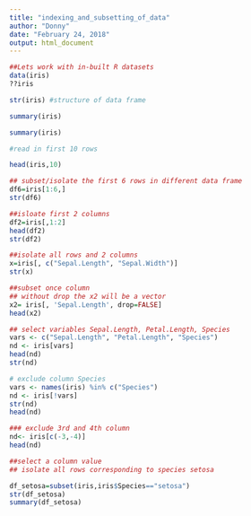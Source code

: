 ```yaml
---
title: "indexing_and_subsetting_of_data"
author: "Donny"
date: "February 24, 2018"
output: html_document
---
```


```r
##Lets work with in-built R datasets
data(iris)
??iris

str(iris) #structure of data frame

summary(iris)

summary(iris)

#read in first 10 rows

head(iris,10)

## subset/isolate the first 6 rows in different data frame
df6=iris[1:6,]
str(df6)

##isloate first 2 columns
df2=iris[,1:2]
head(df2)
str(df2)

##isolate all rows and 2 columns
x=iris[, c("Sepal.Length", "Sepal.Width")]
str(x)

##subset once column
## without drop the x2 will be a vector
x2= iris[, 'Sepal.Length', drop=FALSE]
head(x2)

## select variables Sepal.Length, Petal.Length, Species
vars <- c("Sepal.Length", "Petal.Length", "Species")
nd <- iris[vars]
head(nd)
str(nd)

# exclude column Species
vars <- names(iris) %in% c("Species") 
nd <- iris[!vars]
str(nd)
head(nd)

### exclude 3rd and 4th column
nd<- iris[c(-3,-4)]
head(nd)

##select a column value
## isolate all rows corresponding to species setosa

df_setosa=subset(iris,iris$Species=="setosa")
str(df_setosa)
summary(df_setosa)
```

